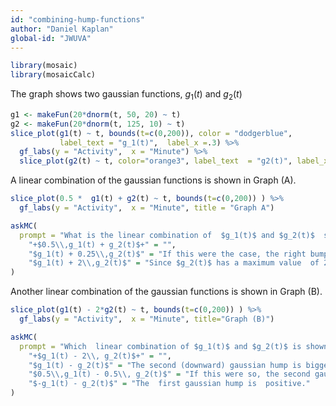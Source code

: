 ```yaml
---
id: "combining-hump-functions"
author: "Daniel Kaplan"
global-id: "JWUVA"
---
```


```r

library(mosaic)
library(mosaicCalc)
```

The graph shows two gaussian functions, $g_1(t)$ and $g_2(t)$

```r
g1 <- makeFun(20*dnorm(t, 50, 20) ~ t)
g2 <- makeFun(20*dnorm(t, 125, 10) ~ t)
slice_plot(g1(t) ~ t, bounds(t=c(0,200)), color = "dodgerblue",
           label_text = "g_1(t)",  label_x =.3) %>%
  gf_labs(y = "Activity",  x = "Minute") %>%
  slice_plot(g2(t) ~ t, color="orange3", label_text  = "g2(t)", label_x=.7)
```

A linear combination  of the gaussian functions is shown in Graph (A).

```r
slice_plot(0.5 *  g1(t) + g2(t) ~ t, bounds(t=c(0,200)) ) %>%
  gf_labs(y = "Activity",  x = "Minute", title = "Graph A")
```


```r
askMC(
  prompt = "What is the linear combination of  $g_1(t)$ and $g_2(t)$  shown in Graph (A)?",
    "+$0.5\\,g_1(t) + g_2(t)$+" = "",
    "$g_1(t) + 0.25\\,g_2(t)$" = "If this were the case, the right bump would be only one-quarter as big as the left bump.",
    "$g_1(t) + 2\\,g_2(t)$" = "Since $g_2(t)$ has a maximum value  of 20, $2\\,g_2(t)$ would reach a value of 40.  That isn't what's shown in  the graph."
)
```

Another linear combination  of the gaussian functions is shown in Graph (B).

```r
slice_plot(g1(t) - 2*g2(t) ~ t, bounds(t=c(0,200)) ) %>%
  gf_labs(y = "Activity",  x = "Minute", title="Graph (B)")
```


```r
askMC(
  prompt = "Which  linear combination of $g_1(t)$ and $g_2(t)$ is shown in Graph (B)?",
    "+$g_1(t) - 2\\, g_2(t)$+" = "",
    "$g_1(t) - g_2(t)$" = "The second (downward) gaussian hump is bigger than  the first  (upward) gaussian hump.",
    "$0.5\\,g_1(t) - 0.5\\, g_2(t)$" = "If this were so, the second gaussian hump would reach a value of -4 rather than the -8 seen in Graph (B).",
    "$-g_1(t) - g_2(t)$" = "The  first gaussian hump is  positive."
)
```

